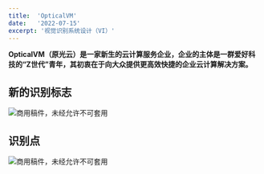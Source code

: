 ```yaml
---
title:  'OpticalVM'
date:   '2022-07-15'
excerpt: '视觉识别系统设计（VI）'
---
```


**OpticalVM（原光云）是一家新生的云计算服务企业，企业的主体是一群爱好科技的“Z世代”青年，其初衷在于向大众提供更高效快捷的企业云计算解决方案。**

## **新的识别标志** ##
![](/images/opticalvm.jpg "商用稿件，未经允许不可套用")

## **识别点** ##
![](/images/reco.jpg "商用稿件，未经允许不可套用")
